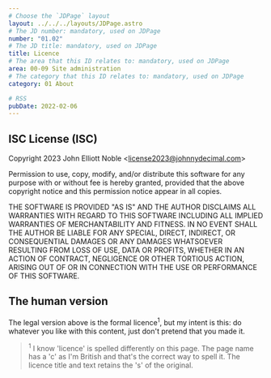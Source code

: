 ```yaml
---
# Choose the `JDPage` layout
layout: ../../../layouts/JDPage.astro
# The JD number: mandatory, used on JDPage
number: "01.02"
# The JD title: mandatory, used on JDPage
title: Licence
# The area that this ID relates to: mandatory, used on JDPage
area: 00-09 Site administration
# The category that this ID relates to: mandatory, used on JDPage
category: 01 About

# RSS
pubDate: 2022-02-06
---
```


## ISC License (ISC)

Copyright 2023 John Elliott Noble &lt;license2023@johnnydecimal.com&gt;

Permission to use, copy, modify, and/or distribute this software for any purpose with or without fee is hereby granted, provided that the above copyright notice and this permission notice appear in all copies.

THE SOFTWARE IS PROVIDED "AS IS" AND THE AUTHOR DISCLAIMS ALL WARRANTIES WITH REGARD TO THIS SOFTWARE INCLUDING ALL IMPLIED WARRANTIES OF MERCHANTABILITY AND FITNESS. IN NO EVENT SHALL THE AUTHOR BE LIABLE FOR ANY SPECIAL, DIRECT, INDIRECT, OR CONSEQUENTIAL DAMAGES OR ANY DAMAGES WHATSOEVER RESULTING FROM LOSS OF USE, DATA OR PROFITS, WHETHER IN AN ACTION OF CONTRACT, NEGLIGENCE OR OTHER TORTIOUS ACTION, ARISING OUT OF OR IN CONNECTION WITH THE USE OR PERFORMANCE OF THIS SOFTWARE.

## The human version

The legal version above is the formal licence<sup>1</sup>, but my intent is this: do whatever you like with this content, just don't pretend that you made it.

> <sup>1</sup> I know 'licence' is spelled differently on this page. The page name
> has a 'c' as I'm British and that's the correct way to spell it. The licence title
> and text retains the 's' of the original.
